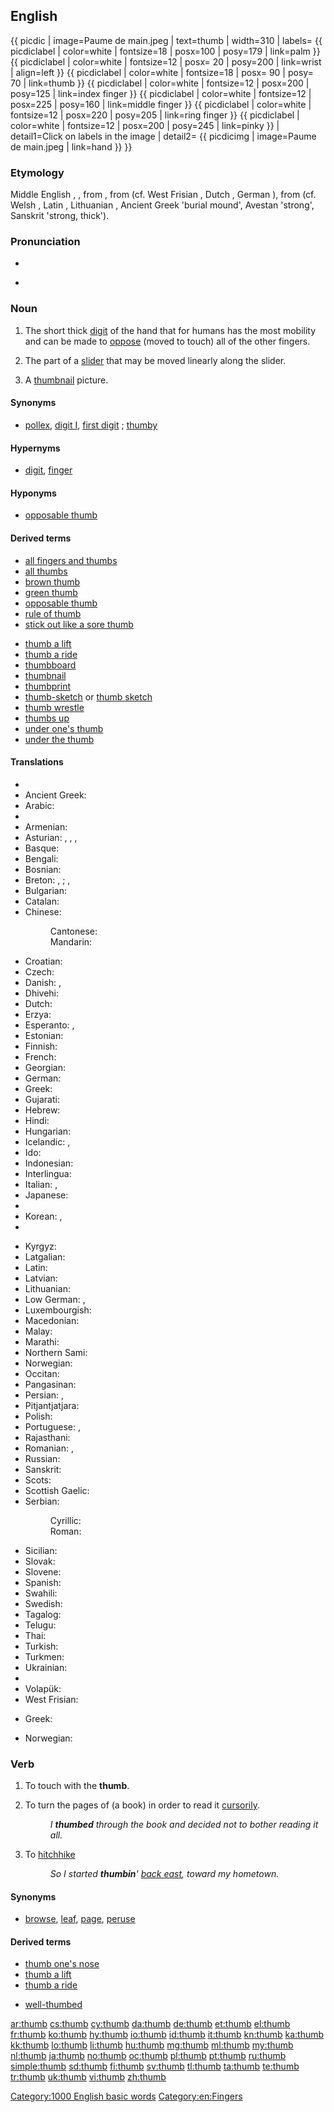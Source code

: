 ==English==
{{wikipedia}}
{{ picdic
| image=Paume de main.jpeg
| text=<nowiki>thumb</nowiki>
| width=310
| labels=
{{ picdiclabel | color=white | fontsize=18 | posx=100 | posy=179 | link=palm }}
{{ picdiclabel | color=white | fontsize=12 | posx= 20 | posy=200 | link=wrist | align=left }}
{{ picdiclabel | color=white | fontsize=18 | posx= 90 | posy= 70 | link=thumb }}
{{ picdiclabel | color=white | fontsize=12 | posx=200 | posy=125 | link=index finger }}
{{ picdiclabel | color=white | fontsize=12 | posx=225 | posy=160 | link=middle finger }}
{{ picdiclabel | color=white | fontsize=12 | posx=220 | posy=205 | link=ring finger }}
{{ picdiclabel | color=white | fontsize=12 | posx=200 | posy=245 | link=pinky }}
| detail1=Click on labels in the image
| detail2=
{{ picdicimg | image=Paume de main.jpeg | link=hand }}
}}

===Etymology===
Middle English {{term|thoume|lang=enm}}, {{term|thoumbe|lang=enm}}, from {{etyl|ang|en}} {{term|þuma|þūma|lang=ang}}, from {{proto|Germanic|þūmô}} (cf. West Frisian {{term|tomme|lang=fy}}, Dutch {{term|duim|lang=nl}}, German {{term|Daumen|lang=de}}), from {{proto|Indo-European|tūm-|to grow}} (cf. Welsh {{term|tyfu||to grow|lang=cy}}, Latin {{term|tumere|tumēre|to swell|lang=la}}, Lithuanian {{term|tumėti||to thicken, clot|lang=lt}}, Ancient Greek {{term||týmbos}} 'burial mound', Avestan {{term||tūma}} 'strong', Sanskrit {{term||túmras}} 'strong, thick').

===Pronunciation===
* {{IPA|/θʌm/}}
* {{audio|en-us-thumb.ogg|Audio (US)}}
*: {{rhymes|ʌm}}

===Noun===
{{en-noun}}

# The short thick [[digit]] of the hand that for humans has the most mobility and can be made to [[oppose]] (moved to touch) all of the other fingers.
# {{computing}} The part of a [[slider]] that may be moved linearly along the slider.
# {{colloquial}} A [[thumbnail]] picture.

====Synonyms====
* {{sense|digit}} [[pollex]], [[digit I]], [[first digit]] {{anatomy}} ; [[thumby]] {{qualifier|colloquial}}

====Hypernyms====
* {{sense|digit}} [[digit]], [[finger]]

====Hyponyms====
* {{sense|digit}} [[opposable thumb]]

====Derived terms====
{{rel-top|terms derived from the noun}}
* [[all fingers and thumbs]]
* [[all thumbs]]
* [[brown thumb]]
* [[green thumb]]
* [[opposable thumb]]
* [[rule of thumb]]
* [[stick out like a sore thumb]]
{{rel-mid}}
* [[thumb a lift]]
* [[thumb a ride]]
* [[thumbboard]]
* [[thumbnail]]
* [[thumbprint]]
* [[thumb-sketch]] or [[thumb sketch]]
* [[thumb wrestle]]
* [[thumbs up]]
* [[under one's thumb]]
* [[under the thumb]]
{{rel-bottom}}

====Translations====
{{trans-top|digit}}
* {{trreq|af}}
* Ancient Greek: {{tø|grc|ἀντίχειρ|m|xs=Ancient Greek}}
* Arabic: {{t|ar|إبهام}}
* {{trreq|an}}
* Armenian: {{t-|hy|բութ մատ|tr=but' mat}}
* Asturian: {{t-|ast|pulgar|xs=Asturian}}, {{t|ast|dedón|xs=Asturian}}, {{t-|ast|deda|xs=Asturian}}, {{t|ast|matapioyos|xs=Asturian}}
* Basque: {{t-|eu|hazlodi|xs=Basque}}
* Bengali: {{t-|bn|অঙ্গুষ্ঠ|tr=aṅguṣṭh|sc=Beng|xs=Bengali}}
* Bosnian: {{t-|bs|palac|m}}
* Breton: {{t+|br|biz-meud|m|xs=Breton}}, {{t|br|bizied-meud|m|p|xs=Breton}}; {{t+|br|meud|m|xs=Breton}}, {{t|br|meudoù|m|p|xs=Breton}}
* Bulgarian: {{t+|bg|палец|m}}
* Catalan: {{t+|ca|polze|m}}
* Chinese:
*: Cantonese: {{tø|yue|大拇指|tr=daai6 mou5 ji2|sc=Hani|xs=Cantonese}}
*: Mandarin: {{t-|cmn|大拇指|tr=dà mǔ zhǐ|sc=Hani}}
* Croatian: {{t+|hr|palac|m}}
* Czech: {{t+|cs|palec|m}}
* Danish: {{t-|da|tommelfinger}}, {{t|da|tommeltot}}
* Dhivehi: {{t|dv|ބޮޑުވައި އިގިލި|xs=Dhivehi}}
* Dutch: {{t+|nl|duim|m}}
* Erzya: {{tø|myv|пелька|tr=pelka|sc=Cyrl|xs=Erzya}}
* Esperanto: {{t-|eo|polekso|xs=Esperanto}}, {{t-|eo|dikfingro|xs=Esperanto}}
* Estonian: {{t|et|pöial}}
* Finnish: {{t+|fi|peukalo}}
* French: {{t+|fr|pouce|m}}
* Georgian: {{t|ka|ცერი|sc=Geor|xs=Georgian|tr=c'eri}}
* German: {{t+|de|Daumen|m}}
* Greek: {{t+|el|αντίχειρας|m|tr=antícheiras}}
* Gujarati: {{t|gu|અંગૂઠો|tr=ãṅgūṭho|sc=Gujr}}
* Hebrew: {{t+|he|אגודל}}
* Hindi: {{t-|hi|अंगूठा|tr=aṅgūṭhā|xs=Hindi}}
* Hungarian: {{t+|hu|hüvelykujj}}
* Icelandic: {{t+|is|þumall|m}}, {{t+|is|þumalfingur|m}}
* Ido: {{t|io|polexo|xs=Ido}}
* Indonesian: {{t+|id|ibu jari|xs=Indonesian}}
* Interlingua: {{t-|ia|pollice|xs=Interlingua}}
* Italian: {{t+|it|pollice|m}}, {{t-|it|dito grosso|m}}
* Japanese: {{t+|ja|親指|tr=[[おやゆび]], oyayubi}}
* {{trreq|jv}}
* Korean: {{t+|ko|엄지|tr=eomji|sc=Hang}}, {{t+|ko|엄지손가락|tr=eomjisongarak|sc=Hang}}
* {{trreq|ku}}
{{trans-mid}}
* Kyrgyz: {{t|ky|баш бармак|sc=Cyrl|xs=Kyrgyz}}
* Latgalian: {{tø|ltg|eikss|m}}
* Latin: {{t-|la|pollex|m}}
* Latvian: {{t|lv|īkšķis|xs=Latvian}}
* Lithuanian: {{t|lt|nykštys|m}}
* Low German: {{t|nds|Dumen|m}}, {{t|nds|Duum|m}}
* Luxembourgish: {{t|lb|Daum|m}}
* Macedonian: {{t-|mk|палец|m|tr=pálec}}
* Malay: {{t-|ms|ibu jari|xs=Malay}}
* Marathi: {{t|mr|अंगठा|tr=ãṅgaṭhā|sc=Deva|xs=Marathi}}
* Northern Sami: {{tø|se|bealgi|xs=Northern Sami}}
* Norwegian: {{t+|no|tommel|m}}
* Occitan: {{t-|oc|poce|m}}
* Pangasinan: {{tø|pag|tangan|xs=Pangasinan}}
* Persian: {{t|fa|ابهام|xs=Persian}}, {{t|fa|شست|xs=Persian}}
* Pitjantjatjara: {{tø|pjt|maṟa mama|xs=Pitjantjatjara}}
* Polish: {{t+|pl|kciuk|m}}
* Portuguese: {{t+|pt|dedo polegar|m}}, {{t+|pt|polegar|m}}
* Rajasthani: {{tø|raj|अंगुठौ|tr=ãṅguṭhau}}
* Romanian: {{t-|ro|deget mare|n}}, {{t|ro|policar}}
* Russian: {{t+|ru|большой палец|m|tr=bol’šój pálec}}
* Sanskrit: {{t|sa|अङ्गुष्ठ|tr=aṅguṣṭha|sc=Deva}}
* Scots: {{tø|sco|thoum|xs=Scots}}
* Scottish Gaelic: {{t-|gd|òrdag|f|xs=Scottish Gaelic}}
* Serbian:
*: Cyrillic: {{t-|sr|палац|m|sc=Cyrl}}
*: Roman: {{t-|sr|palac|m}}
* Sicilian: {{t|scn|puseri|xs=Sicilian}}
* Slovak: {{t-|sk|palec|m}}
* Slovene: {{t+|sl|palec|m}}
* Spanish: {{t+|es|pulgar|m}}
* Swahili: {{t|sw|kidole gumba|xs=Swahili}}
* Swedish: {{t+|sv|tumme|c}}
* Tagalog: {{qualifier| literally}} {{t|tl|hinlalaki|n}}
* Telugu: {{t|te|బొటనవేలు|tr=boTanavElu}}
* Thai: {{t|th|หัวแม่มือ|tr=hŭa mâe meu}}
* Turkish: {{t+|tr|başparmak|m}}
* Turkmen: {{t|tk|başam barmak}}
* Ukrainian: {{t|uk|полекс|m|xs=Ukrainian}}
* {{trreq|vi}}
* Volapük: {{t+|vo|döm|xs=Volapük}}
* West Frisian: {{t-|fy|tomme|xs=West Frisian}}
{{trans-bottom}}

{{trans-top|part of a slider}}
* Greek: {{t|el|εγκοπή ευρετηρίασης|f}}
{{trans-mid}}
* Norwegian: {{t|no|tommeskrue|m}}
{{trans-bottom}}

===Verb===
{{en-verb}}

# {{transitive}} To touch with the '''thumb'''.
# {{transitive|with '''through'''}} To turn the pages of (a book) in order to read it [[cursorily]].
#: ''I '''thumbed''' through the book and decided not to bother reading it all.''
# {{travel}} To [[hitchhike]]
#: ''So I started '''thumbin'''' [[back east]], toward my hometown.''

====Synonyms====
* {{sense|to turn pages}} [[browse]], [[leaf]], [[page]], [[peruse]]

====Derived terms====
{{rel-top|terms derived from the verb}}
* [[thumb one's nose]]
* [[thumb a lift]]
* [[thumb a ride]]
{{rel-mid}}
* [[well-thumbed]]
{{rel-bottom}}

[[Category:1000 English basic words]]
[[Category:en:Fingers]]

[[ar:thumb]]
[[cs:thumb]]
[[cy:thumb]]
[[da:thumb]]
[[de:thumb]]
[[et:thumb]]
[[el:thumb]]
[[fr:thumb]]
[[ko:thumb]]
[[hy:thumb]]
[[io:thumb]]
[[id:thumb]]
[[it:thumb]]
[[kn:thumb]]
[[ka:thumb]]
[[kk:thumb]]
[[lo:thumb]]
[[li:thumb]]
[[hu:thumb]]
[[mg:thumb]]
[[ml:thumb]]
[[my:thumb]]
[[nl:thumb]]
[[ja:thumb]]
[[no:thumb]]
[[oc:thumb]]
[[pl:thumb]]
[[pt:thumb]]
[[ru:thumb]]
[[simple:thumb]]
[[sd:thumb]]
[[fi:thumb]]
[[sv:thumb]]
[[tl:thumb]]
[[ta:thumb]]
[[te:thumb]]
[[tr:thumb]]
[[uk:thumb]]
[[vi:thumb]]
[[zh:thumb]]